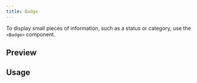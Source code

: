```yaml
---
title: Badge
---
```



To display small pieces of information, such as a status or category, use the `<Badge>` component.

## Preview

<BadgePreview />

## Usage

<Code code={BadgeContent} lang="jsx" />
